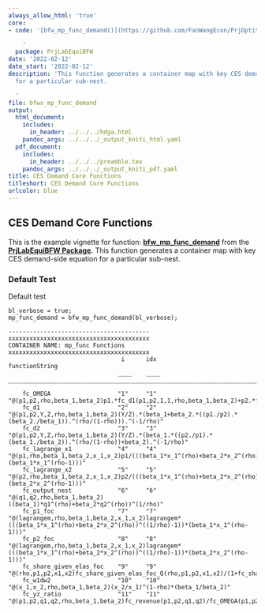 ```yaml
---
always_allow_html: 'true'
core:
- code: '[bfw_mp_func_demand()](https://github.com/FanWangEcon/PrjOptiSNW/blob/master/PrjLabEquiBFW/func/bfw_mp_func_demand.m)

    '
  package: PrjLabEquiBFW
date: '2022-02-12'
date_start: '2022-02-12'
description: 'This function generates a container map with key CES demand-side equation
  for a particular sub-nest.

  '
file: bfwx_mp_func_demand
output:
  html_document:
    includes:
      in_header: ../../../hdga.html
    pandoc_args: ../../../_output_kniti_html.yaml
  pdf_document:
    includes:
      in_header: ../../../preamble.tex
    pandoc_args: ../../../_output_kniti_pdf.yaml
title: CES Demand Core Functions
titleshort: CES Demand Core Functions
urlcolor: blue
---
```


## CES Demand Core Functions

This is the example vignette for function:
[**bfw_mp_func_demand**](https://github.com/FanWangEcon/PrjOptiSNW/tree/master/PrjLabEquiBFW/func/bfw_mp_func_demand.m)
from the [**PrjLabEquiBFW
Package**](https://fanwangecon.github.io/PrjLabEquiBFW/)**.** This
function generates a container map with key CES demand-side equation for
a particular sub-nest.

### Default Test

Default test

    bl_verbose = true;
    mp_func_demand = bfw_mp_func_demand(bl_verbose);

    ----------------------------------------
    xxxxxxxxxxxxxxxxxxxxxxxxxxxxxxxxxxxxxxxx
    CONTAINER NAME: mp_func Functions
    xxxxxxxxxxxxxxxxxxxxxxxxxxxxxxxxxxxxxxxx
                                    i      idx                                                           functionString                                                      
                                   ____    ____    __________________________________________________________________________________________________________________________

        fc_OMEGA                   "1"     "1"     "@(p1,p2,rho,beta_1,beta_2)p1.*fc_d1(p1,p2,1,1,rho,beta_1,beta_2)+p2.*fc_d2(p1,p2,1,1,rho,beta_1,beta_2)"                 
        fc_d1                      "2"     "2"     "@(p1,p2,Y,Z,rho,beta_1,beta_2)(Y/Z).*(beta_1+beta_2.*((p1./p2).*(beta_2./beta_1)).^(rho/(1-rho))).^(-1/rho)"             
        fc_d2                      "3"     "3"     "@(p1,p2,Y,Z,rho,beta_1,beta_2)(Y/Z).*(beta_1.*((p2./p1).*(beta_1./beta_2)).^(rho/(1-rho))+beta_2).^(-1/rho)"             
        fc_lagrange_x1             "4"     "4"     "@(p1,rho,beta_1,beta_2,x_1,x_2)p1/(((beta_1*x_1^(rho)+beta_2*x_2^(rho))^((1/rho)-1))*(beta_1*x_1^(rho-1)))"              
        fc_lagrange_x2             "5"     "5"     "@(p2,rho,beta_1,beta_2,x_1,x_2)p2/(((beta_1*x_1^(rho)+beta_2*x_2^(rho))^((1/rho)-1))*(beta_2*x_2^(rho-1)))"              
        fc_output_nest             "6"     "6"     "@(q1,q2,rho,beta_1,beta_2)((beta_1)*q1^(rho)+beta_2*q2^(rho))^(1/rho)"                                                   
        fc_p1_foc                  "7"     "7"     "@(lagrangem,rho,beta_1,beta_2,x_1,x_2)lagrangem*(((beta_1*x_1^(rho)+beta_2*x_2^(rho))^((1/rho)-1))*(beta_1*x_1^(rho-1)))"
        fc_p2_foc                  "8"     "8"     "@(lagrangem,rho,beta_1,beta_2,x_1,x_2)lagrangem*(((beta_1*x_1^(rho)+beta_2*x_2^(rho))^((1/rho)-1))*(beta_2*x_2^(rho-1)))"
        fc_share_given_elas_foc    "9"     "9"     "@(rho,p1,p2,x1,x2)fc_share_given_elas_foc_Q(rho,p1,p2,x1,x2)/(1+fc_share_given_elas_foc_Q(rho,p1,p2,x1,x2))"             
        fc_w1dw2                   "10"    "10"    "@(x_1,x_2,rho,beta_1,beta_2)(x_2/x_1)^(1-rho)*(beta_1/beta_2)"                                                           
        fc_yz_ratio                "11"    "11"    "@(p1,p2,q1,q2,rho,beta_1,beta_2)fc_revenue(p1,p2,q1,q2)/fc_OMEGA(p1,p2,rho,beta_1,beta_2)"                               
